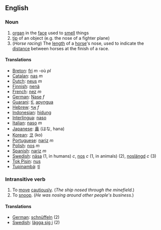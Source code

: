 ==English==

===Noun===

# [[organ]] in the [[face]] used to [[smell]] things
# [[tip]] of an object (e.g. the nose of a fighter plane)
# (''Horse racing'') The [[length]] of a [[horse]]'s nose, used to indicate the [[distance]] between horses at the finish of a race.

====Translations====

*[[Breton]]: [[fri]] ''m'' -où ''pl''
*[[Catalan]]: [[nas]] ''m''
*[[Dutch]]: [[neus]] ''m''
*[[Finnish]]: [[nenä]]
*[[French]]: [[nez]] ''m''
*[[German]]: [[Nase]] ''f''
*[[Guarani]]: [[tĩ]], [[apyngua]]
*[[Hebrew]]: [[אף]] ''f''
*[[Indonesian]]: [[hidung]]
*[[Interlingua]]: [[naso]]
*[[Italian]]: [[naso]] ''m''
*[[Japanese]]: [[鼻]] (はな, hana)
*[[Korean]]: [[코]] (ko)
*[[Portuguese]]: [[nariz]] ''m''
*[[Polish]]: [[nos]] ''m''
*[[Spanish]]: [[nariz]] ''m''
*[[Swedish]]: [[näsa]] (1, in humans) ''c'', [[nos]] ''c'' (1, in animals) (2), [[noslängd]] ''c'' (3)
*[[Tok Pisin]]: [[nus]]
*[[Tupinambá]]: [[tĩ]]

===Intransitive verb===

#To [[move]] [[cautiously]].  (''The ship nosed through the minefield.'')
#To [[snoop]].  (''He was nosing around other people's business.'')

====Translations====

*[[German]]: [[schnüffeln]] (2)
*[[Swedish]]: [[lägga sig i]] (2)